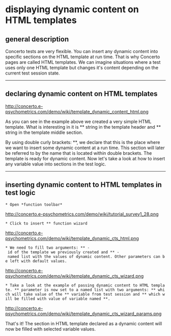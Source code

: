 =displaying dynamic content on HTML templates=

==general description==

Concerto tests are very flexible. You can insert any dynamic content into specific sections on the HTML template at run time. That is why Concerto pages are called HTML templates. We can imagine situations where a test uses only one HTML template but changes it's content depending on the current test session state.

----

==declaring dynamic content on HTML templates==

http://concerto.e-psychometrics.com/demo/wiki/template_dynamic_content_html.png

As you can see in the example above we created a very simple HTML template. What is interesting in it is *{{{ {{username}} }}}* string in the template header and *{{{ {{questions}} }}}* string in the template middle section.

By using double curly brackets: *{{{ {{something}} }}}*, we declare that this is the place where we want to insert some dynamic content at a run time. This section will later be referred to by the name that is located within double brackets. The template is ready for dynamic content. Now let's take a look at how to insert any variable value into sections in the test logic.

----

==inserting dynamic content to HTML templates in test logic==

 * Open *function toolbar*
http://concerto.e-psychometrics.com/demo/wiki/tutorial_survey1_28.png

 * Click to insert *{{{concerto.template.show}}}* function wizard
http://concerto.e-psychometrics.com/demo/wiki/template_dynamic_cts_html.png 

 * We need to fill two arguments: *{{{templateID}}}* - id of the template we previously created and *{{{params}}}* - named list with the values of dynamic content. Other parameters can be left with default values.
http://concerto.e-psychometrics.com/demo/wiki/template_dynamic_cts_wizard.png 

 * Take a look at the example of passing dynamic content to HTML template. *{{{params}}}* parameter is now set to a named list with two arguments: *{{{username}}}* which will take value of the *{{{name_of_logged_user}}}* variable from test session and *{{{questions}}}* which will be filled with value of variable named *{{{question_list}}}*.
http://concerto.e-psychometrics.com/demo/wiki/template_dynamic_cts_wizard_params.png 

That's it! The section in HTML template declared as a dynamic content will now be filled with selected variable values.